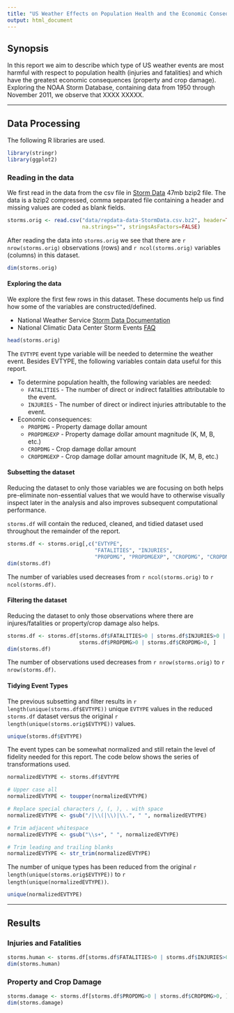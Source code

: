 ```yaml
---
title: "US Weather Effects on Population Health and the Economic Consequences"
output: html_document
---
```


## Synopsis
In this report we aim to describe which type of US weather events are most
harmful with respect to population health (injuries and fatalities) and which
have the greatest economic consequences (property and crop damage).
Exploring the NOAA Storm Database, containing data from 1950 through
November 2011, we observe that XXXX  XXXXX.

--------------------------------------------------------------------------------

## Data Processing
The following R libraries are used.
```r
library(stringr)
library(ggplot2)
```

### Reading in the data
We first read in the data from the csv file in
[Storm Data](https://d396qusza40orc.cloudfront.net/repdata%2Fdata%2FStormData.csv.bz2)
47mb bzip2 file.
The data is a bzip2 compressed, comma separated file containing a header and
missing values are coded as blank fields.
```r
storms.orig <- read.csv("data/repdata-data-StormData.csv.bz2", header=TRUE,
                        na.strings="", stringsAsFactors=FALSE)
```

After reading the data into `storms.orig` we see that there are
`r nrow(storms.orig)` observations (rows) and 
`r ncol(storms.orig)` variables (columns) in this dataset.
```r
dim(storms.orig)
```

#### Exploring the data
We explore the first few rows in this dataset.  These documents help us find how some of the variables are constructed/defined.

  - National Weather Service [Storm Data Documentation](https://d396qusza40orc.cloudfront.net/repdata%2Fpeer2_doc%2Fpd01016005curr.pdf)
  - National Climatic Data Center Storm Events [FAQ](https://d396qusza40orc.cloudfront.net/repdata%2Fpeer2_doc%2FNCDC%20Storm%20Events-FAQ%20Page.pdf)

```r
head(storms.orig)
```

The `EVTYPE` event type variable will be needed to determine the weather event.  Besides EVTYPE, the following variables contain data useful for this report.

  - To determine population health, the following variables are needed:
    - `FATALITIES` - The number of direct or indirect fatalities attributable to the event.
    - `INJURIES` - The number of direct or indirect injuries attributable to the event.
  - Economic consequences:
    - `PROPDMG` - Property damage dollar amount
    - `PROPDMGEXP` - Property damage dollar amount magnitude (K, M, B, etc.)
    - `CROPDMG` - Crop damage dollar amount
    - `CROPDMGEXP` - Crop damage dollar amount magnitude (K, M, B, etc.)

#### Subsetting the dataset
Reducing the dataset to only those variables we are focusing on both helps
pre-eliminate non-essential values that we would have to otherwise visually
inspect later in the analysis and also improves subsequent computational performance.

`storms.df` will contain the reduced, cleaned, and tidied dataset used
throughout the remainder of the report.
```r
storms.df <- storms.orig[,c("EVTYPE",
                            "FATALITIES", "INJURIES",
                            "PROPDMG", "PROPDMGEXP", "CROPDMG", "CROPDMGEXP")]
dim(storms.df)
```
The number of variables used decreases from `r ncol(storms.orig)`
to `r ncol(storms.df)`.

#### Filtering the dataset
Reducing the dataset to only those observations where there are injures/fatalities
or property/crop damage also helps.
```r
storms.df <- storms.df[storms.df$FATALITIES>0 | storms.df$INJURIES>0 |
                       storms.df$PROPDMG>0 | storms.df$CROPDMG>0, ]
dim(storms.df)
```
The number of observations used decreases from `r nrow(storms.orig)`
to `r nrow(storms.df)`.

#### Tidying Event Types
The previous subsetting and filter results in `r length(unique(storms.df$EVTYPE))`
unique `EVTYPE` values in the reduced `storms.df` dataset versus the original
`r length(unique(storms.orig$EVTYPE))` values.
```r
unique(storms.df$EVTYPE)
```

The event types can be somewhat normalized and still retain the level of fidelity
needed for this report.  The code below shows the series of transformations used.
```r
normalizedEVTYPE <- storms.df$EVTYPE

# Upper case all
normalizedEVTYPE <- toupper(normalizedEVTYPE)

# Replace special characters /, (, ), . with space
normalizedEVTYPE <- gsub("/|\\(|\\)|\\.", " ", normalizedEVTYPE)

# Trim adjacent whitespace
normalizedEVTYPE <- gsub("\\s+", " ", normalizedEVTYPE)

# Trim leading and trailing blanks
normalizedEVTYPE <- str_trim(normalizedEVTYPE)
```

The number of unique types has been reduced from the
original `r length(unique(storms.orig$EVTYPE))`
to `r length(unique(normalizedEVTYPE))`.
```r
unique(normalizedEVTYPE)
```

--------------------------------------------------------------------------------

## Results

### Injuries and Fatalities
```r
storms.human <- storms.df[storms.df$FATALITIES>0 | storms.df$INJURIES>0, ]
dim(storms.human)
```

### Property and Crop Damage
```r
storms.damage <- storms.df[storms.df$PROPDMG>0 | storms.df$CROPDMG>0, ]
dim(storms.damage)
```